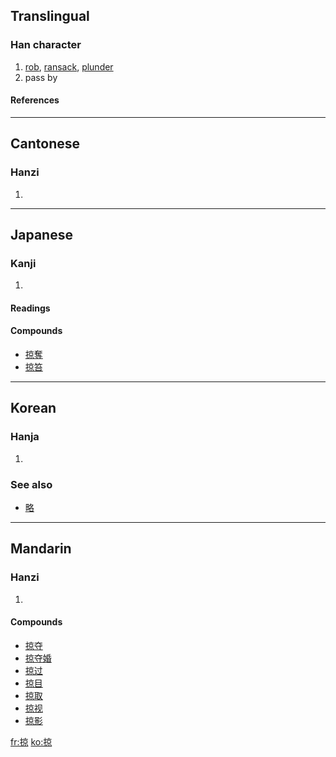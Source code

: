 {{see|掠}}

==Translingual==
===Han character===
{{Han char|rn=64|rad=手|as=08|sn=11|four=5009<sub>6</sub>|canj=手卜口火 (QYRF)}}
# [[rob]], [[ransack]], [[plunder]]
# pass by
====References====
{{Han ref|kx=0438.110|dkj=12273|dj=0788.080|hdz=31903.020|uh=63A0|ud=25504|bh=B1B0|bd=45488}}
----
==Cantonese==
===Hanzi===
{{yue-hanzi|jyut=|y=leuk6}}
# {{defn|Cantonese}}
----
==Japanese==
===Kanji===
{{ja-kanji|grade=|rs=手08}}
# {{defn|Japanese}} 
====Readings====
{{ja-readings|on=[[りゃく]] (ryaku), [[りょう]] (ryō)|kun=[[かすめる]] (kasumeru)}}

====Compounds====
*[[掠奪]]
*[[掠笞]]
----
==Korean==
===Hanja===
{{ko-hanja|hangeul=략>약, 량>양|eumhun=|rv=ryak>yak, ryang>yang|mr=ryak>yak, ryang>yang|y=layk>ayk, layng>ayng}}
# {{defn|Korean}}


===See also===
*[[略]]
----
==Mandarin==
===Hanzi===
{{cmn-hanzi|pin=[[lüè]] (lüe4)|wg=lüeh<sup>4</sup>}}
# {{defn|Mandarin}}

====Compounds====
*[[掠夺]]
*[[掠夺婚]]
*[[掠过]]
*[[掠目]]
*[[掠取]]
*[[掠视]]
*[[掠影]]

[[fr:掠]]
[[ko:掠]]